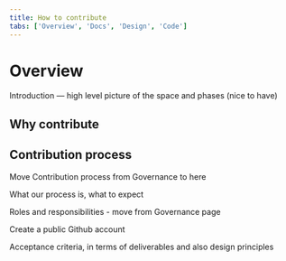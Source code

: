 ```yaml
---
title: How to contribute
tabs: ['Overview', 'Docs', 'Design', 'Code']
---
```



# Overview

Introduction — high level picture of the space and phases (nice to have)

## Why contribute

## Contribution process
Move Contribution process from Governance to here

What our process is, what to expect

Roles and responsibilities - move from Governance page

Create a public Github account

Acceptance criteria, in terms of deliverables and also design principles
